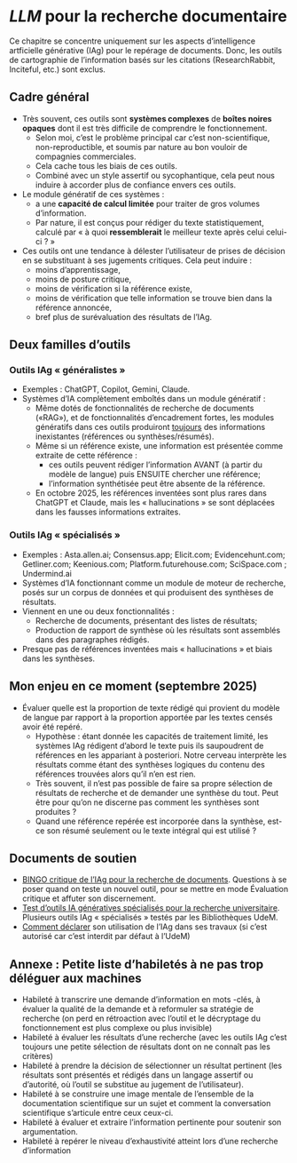 # *LLM* pour la recherche documentaire

Ce chapitre se concentre uniquement sur les aspects d'intelligence artficielle générative (IAg) pour le repérage de documents. Donc, les outils de cartographie de l'information basés sur les citations (ResearchRabbit, Inciteful, etc.) sont exclus. 

## Cadre général 

- Très souvent, ces outils sont **systèmes complexes** de **boîtes noires opaques** dont il est très difficile de comprendre le fonctionnement. 
  - Selon moi, c'est le problème principal car c'est non-scientifique, non-reproductible, et soumis par nature au bon vouloir de compagnies commerciales.
  - Cela cache tous les biais de ces outils.
  - Combiné avec un style assertif ou sycophantique, cela peut nous induire à accorder plus de confiance envers ces outils.
- Le module génératif de ces systèmes : 
  - a une **capacité de calcul limitée** pour traiter de gros volumes d'information.
  - Par nature, il est conçus pour rédiger du texte statistiquement, calculé par « à quoi **ressemblerait** le meilleur texte après celui celui-ci ? »
- Ces outils ont une tendance à délester l'utilisateur de prises de décision en se substituant à ses jugements critiques. Cela peut induire :
  - moins d'apprentissage, 
  - moins de posture critique, 
  - moins de vérification si la référence existe, 
  - moins de vérification que telle information se trouve bien dans la référence annoncée,
  - bref plus de surévaluation des résultats de l'IAg.

## Deux familles d'outils 

### Outils IAg « généralistes » 

- Exemples : ChatGPT, Copilot, Gemini, Claude.
- Systèmes d'IA complètement emboîtés dans un module génératif : 
  - Même dotés de fonctionnalités de recherche de documents («RAG»), et de fonctionnalités d’encadrement fortes, les modules génératifs dans ces outils produiront [toujours](https://arxiv.org/abs/2509.04664) des informations inexistantes (références ou synthèses/résumés).
  - Même si un référence existe, une information est présentée comme extraite de cette référence :
    - ces outils peuvent rédiger l’information AVANT (à partir du modèle de langue) puis ENSUITE chercher une référence;
    - l’information synthétisée peut être absente de la référence.
  - En octobre 2025, les références inventées sont plus rares dans ChatGPT et Claude, mais les « hallucinations » se sont déplacées dans les fausses informations extraites. 

### Outils IAg « spécialisés » 

- Exemples : Asta.allen.ai; Consensus.app; Elicit.com; Evidencehunt.com; Getliner.com; Keenious.com; Platform.futurehouse.com; SciSpace.com ; Undermind.ai
- Systèmes d'IA fonctionnant comme un module de moteur de recherche, posés sur un corpus de données et qui produisent des synthèses de résultats. 
- Viennent en une ou deux fonctionnalités : 
  - Recherche de documents, présentant des listes de résultats;
  - Production de rapport de synthèse où les résultats sont assemblés dans des paragraphes rédigés.
- Presque pas de références inventées mais « hallucinations » et biais dans les synthèses. 

## Mon enjeu en ce moment (septembre 2025)

- Évaluer quelle est la proportion de texte rédigé qui provient du modèle de langue par rapport à la proportion apportée par les textes censés avoir été repéré. 
  - Hypothèse : étant donnée les capacités de traitement limité, les systèmes IAg rédigent d'abord le texte puis ils saupoudrent de références en les appariant à posteriori. Notre cerveau interprète les résultats comme étant des synthèses logiques du contenu des références trouvées alors qu'il n'en est rien. 
  - Très souvent, il n'est pas possible de faire sa propre sélection de résultats de recherche et de demander une synthèse du tout. Peut être pour qu'on ne discerne pas comment les synthèses sont produites ? 
  - Quand une référence repérée est incorporée dans la synthèse, est-ce son résumé seulement ou le texte intégral qui est utilisé ?

## Documents de soutien

- [BINGO critique de l’IAg pour la recherche de documents](https://boite-outils.bib.umontreal.ca/ld.php?content_id=37726345). Questions à se poser quand on teste un nouvel outil, pour se mettre en mode Évaluation critique et affuter son discernement.
- [Test d’outils IA génératives spécialisés pour la recherche universitaire](https://boite-outils.bib.umontreal.ca/ld.php?content_id=37640268). Plusieurs outils IAg « spécialisés » testés par les Bibliothèques UdeM.
- [Comment déclarer](https://boite-outils.bib.umontreal.ca/c.php?g=743753&p=5377614) son utilisation de l'IAg dans ses travaux (si c'est autorisé car c'est interdit par défaut à l'UdeM)

## Annexe : Petite liste d’habiletés à ne pas trop déléguer aux machines

- Habileté à transcrire une demande d’information en mots -clés, à évaluer la qualité de la demande et à reformuler sa stratégie de recherche (on perd en
rétroaction avec l’outil et le décryptage du fonctionnement est plus complexe ou plus invisible)
- Habileté à évaluer les résultats d’une recherche (avec les outils IAg c’est toujours une petite sélection de résultats dont on ne connaît pas les critères)
- Habileté à prendre la décision de sélectionner un résultat pertinent (les résultats sont présentés et rédigés dans un langage assertif ou d’autorité, où l’outil se substitue au jugement de l’utilisateur).
- Habileté à se construire une image mentale de l’ensemble de la documentation scientifique sur un sujet et comment la conversation scientifique s’articule
entre ceux ceux-ci.
- Habileté à évaluer et extraire l’information pertinente pour soutenir son argumentation.
- Habileté à repérer le niveau d’exhaustivité atteint lors d’une recherche d’information
